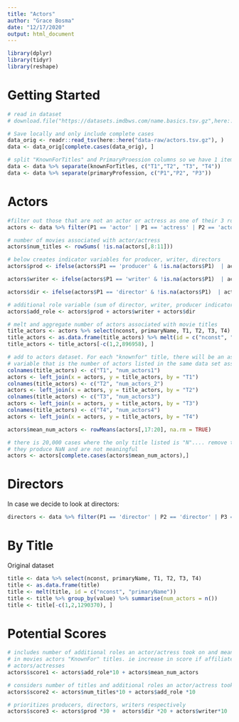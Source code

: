 ```yaml
---
title: "Actors"
author: "Grace Bosma"
date: "12/17/2020"
output: html_document
---
```

```r
library(dplyr)
library(tidyr)
library(reshape)
```

# Getting Started 
```r
# read in dataset 
# download.file("https://datasets.imdbws.com/name.basics.tsv.gz",here::here("data-raw/actors.tsv.gz"))

# Save locally and only include complete cases
data_orig <- readr::read_tsv(here::here("data-raw/actors.tsv.gz"), )
data <- data_orig[complete.cases(data_orig), ]

# split "KnownForTitles" and PrimaryProession columns so we have 1 item per cell 
data <- data %>% separate(knownForTitles, c("T1","T2", "T3", "T4"))
data <- data %>% separate(primaryProfession, c("P1","P2", "P3"))
```

# Actors 
```r
#filter out those that are not an actor or actress as one of their 3 roles
actors <- data %>% filter(P1 == 'actor' | P1 == 'actress' | P2 == 'actor' | P2 == 'actress' | P3 == 'actor' | P3 == 'actress' )

# number of movies associated with actor/actress
actors$num_titles <- rowSums( !is.na(actors[,8:11]))

# below creates indicator variables for producer, writer, directors
actors$prod <- ifelse(actors$P1 == 'producer' & !is.na(actors$P1)  | actors$P2 == 'producer' & !is.na(actors$P2)| actors$P3 == 'producer' & !is.na(actors$P3), 1,0)

actors$writer <- ifelse(actors$P1 == 'writer' & !is.na(actors$P1)  | actors$P2 == 'writer' & !is.na(actors$P2)| actors$P3 == 'writer' & !is.na(actors$P3), 1,0)

actors$dir <- ifelse(actors$P1 == 'director' & !is.na(actors$P1)  | actors$P2 == 'director' & !is.na(actors$P2)| actors$P3 == 'director' & !is.na(actors$P3), 1,0)

# additional role variable (sum of director, writer, producer indicator variables)
actors$add_role <- actors$prod + actors$writer + actors$dir

# melt and aggregate number of actors associated with movie titles
title_actors <- actors %>% select(nconst, primaryName, T1, T2, T3, T4) 
title_actors <- as.data.frame(title_actors) %>% melt(id = c("nconst", "primaryName")) %>% group_by(value) %>% summarise(num_actors = n())
title_actors <- title_actors[-c(1,2,896958), ]

# add to actors dataset. For each "knownfor" title, there will be an associated "num_actor"
# variable that is the number of actors listed in the same data set associated with the same title
colnames(title_actors) <- c("T1", "num_actors1") 
actors <- left_join(x = actors, y = title_actors, by = "T1")
colnames(title_actors) <- c("T2", "num_actors_2")
actors <- left_join(x = actors, y = title_actors, by = "T2")
colnames(title_actors) <- c("T3", "num_actors3")
actors <- left_join(x = actors, y = title_actors, by = "T3")
colnames(title_actors) <- c("T4", "num_actors4")
actors <- left_join(x = actors, y = title_actors, by = "T4")

actors$mean_num_actors <- rowMeans(actors[,17:20], na.rm = TRUE)

# there is 20,000 cases where the only title listed is "N".... remove these cases as 
# they produce NaN and are not meaningful
actors <- actors[complete.cases(actors$mean_num_actors),]
```

# Directors 
In case we decide to look at directors: 
```R
directors <- data %>% filter(P1 == 'director' | P2 == 'director' | P3 == 'director')
```

# By Title 
Original dataset 
```r
title <- data %>% select(nconst, primaryName, T1, T2, T3, T4)
title <- as.data.frame(title)
title <- melt(title, id = c("nconst", "primaryName"))
title <- title %>% group_by(value) %>% summarise(num_actors = n())
title <- title[-c(1,2,1290370), ]
```

# Potential Scores 
```r
# includes number of additional roles an actor/actress took on and mean number of actors involved
# in movies actors "KnownFor" titles. ie increase in score if affiliated with movies with more
# actors/actresses
actors$score1 <- actors$add_role*10 + actors$mean_num_actors 

# considers number of titles and additional roles an actor/actress took on
actors$score2 <- actors$num_titles*10 + actors$add_role *10

# prioritizes producers, directors, writers respectively
actors$score3 <- actors$prod *30 +  actors$dir *20 + actors$writer*10
```

